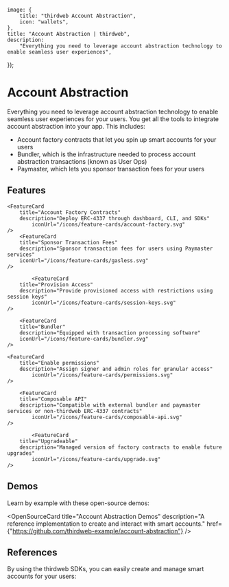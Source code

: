 
	image: {
		title: "thirdweb Account Abstraction",
		icon: "wallets",
	},
	title: "Account Abstraction | thirdweb",
	description:
		"Everything you need to leverage account abstraction technology to enable seamless user experiences",
});

# Account Abstraction

Everything you need to leverage account abstraction technology to enable seamless user experiences for your users. You get all the tools to integrate account abstraction into your app. This includes:

- Account factory contracts that let you spin up smart accounts for your users
- Bundler, which is the infrastructure needed to process account abstraction transactions (known as User Ops)
- Paymaster, which lets you sponsor transaction fees for your users

## Features

<div
	className="my-4 grid gap-2 md:grid-cols-2 lg:grid-cols-2 "
>
	<FeatureCard
		title="Execute Transactions"
		description="350+ wallet providers supported"
		iconUrl="/icons/feature-cards/transactions.svg"
	/>

    <FeatureCard
    	title="Account Factory Contracts"
    	description="Deploy ERC-4337 through dashboard, CLI, and SDKs"
			iconUrl="/icons/feature-cards/account-factory.svg"
    />
		<FeatureCard
		title="Sponsor Transaction Fees"
		description="Sponsor transaction fees for users using Paymaster services"
		iconUrl="/icons/feature-cards/gasless.svg"
	/>
	
		    <FeatureCard
    	title="Provision Access"
    	description="Provide provisioned access with restrictions using session keys"
			iconUrl="/icons/feature-cards/session-keys.svg"
    />

		<FeatureCard
		title="Bundler"
		description="Equipped with transaction processing software"
		iconUrl="/icons/feature-cards/bundler.svg"
	/>

    <FeatureCard
    	title="Enable permissions"
    	description="Assign signer and admin roles for granular access"
			iconUrl="/icons/feature-cards/permissions.svg"
    />

	    <FeatureCard
    	title="Composable API"
    	description="Compatible with external bundler and paymaster services or non-thirdweb ERC-4337 contracts"
			iconUrl="/icons/feature-cards/composable-api.svg"
    />

		    <FeatureCard
    	title="Upgradeable"
    	description="Managed version of factory contracts to enable future upgrades"
			iconUrl="/icons/feature-cards/upgrade.svg"
    />

</div>


## Demos

Learn by example with these open-source demos:

<OpenSourceCard
	title="Account Abstraction Demos"
	description="A reference implementation to create and interact with smart accounts."
	href={"https://github.com/thirdweb-example/account-abstraction"}
/>

## References

By using the thirdweb SDKs, you can easily create and manage smart accounts for your users:

<Grid>
	<SDKCard href="/typescript/v5" title="TypeScript" icon={TypeScriptIcon} />
	<SDKCard href="/unity" title="Unity" icon={UnityIcon} />
</Grid>
